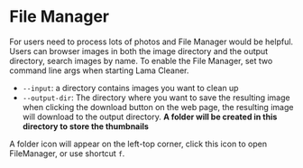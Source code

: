 
# File Manager

For users need to process lots of photos and File Manager would be helpful. Users can browser images in both the
image directory and the output directory, search images by name. To enable the File Manager, set two command line args when starting Lama Cleaner.

- `--input`: a directory contains images you want to clean up
- `--output-dir`: The directory where you want to save the resulting image when clicking the download button on the web page,
  the resulting image will download to the output directory. **A folder will be created in this directory to store the thumbnails**

A folder icon will appear on the left-top corner, click this icon to open FileManager, or use shortcut `f`.

<YouTube youTubeId="GyxrzyO73qM" />
